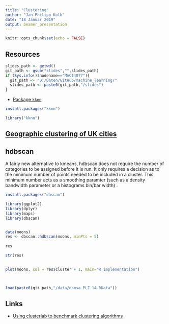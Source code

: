```yaml
---
title: "Clustering"
author: "Jan-Philipp Kolb"
date: "18 Januar 2019"
output: beamer_presentation
---
```


```r
knitr::opts_chunk$set(echo = FALSE)
```




## Resources


```r
slides_path <- getwd()
git_path <- gsub("slides","",slides_path)
if (Sys.info()$nodename=="MAC14077"){
  git_path <- "D:/Daten/GitHub/machine_learning/"
  slides_path <- paste0(git_path,"/slides")
}
```


- [Package `kknn`](https://cran.r-project.org/web/packages/kknn/kknn.pdf)

```r
install.packages("kknn")
```

```r
library("kknn")
```


## [Geographic clustering of UK cities](https://www.r-bloggers.com/geographic-clustering-of-uk-cities/)



## hdbscan

A fairly new alternative to kmeans, hdbscan does not require the
number of categories to be assigned before it is run. It only requires
a decision as to the minimum number of points needed to be included in
a cluster. This minimum number acts as a smoothing paramter (such as a
density bandwidth parameter or a histograms bin/bar width) . 

```r
install.packages("dbscan")
```



```r
library(ggplot2)
library(dplyr)
library(maps)
library(dbscan)


data(moons)                                                                                                                                                                                   
res <- dbscan::hdbscan(moons, minPts = 5)                                                                                                                                                     
                                                                                                                                                                                              
res

str(res)

                                                                                                                                                                                              
plot(moons, col = res$cluster + 1, main="R implementation")                                                                                                                                   
                                                                                                                                                                                              



```






```r
load(paste0(git_path,"/data/osmsa_PLZ_14.RData"))
```




## Links

- [Using clusterlab to benchmark clustering algorithms](https://www.r-bloggers.com/using-clusterlab-to-benchmark-clustering-algorithms/)
